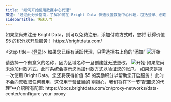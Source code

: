 ```yaml
---
title: "如何开始使用数据中心代理"
描述: "通过此分步指南，了解如何在 Bright Data 快速设置数据中心代理，包括登录、创建代理和账户验证。"
sidebarTitle: 快速入门
---
```


<Tip>
  如果您尚未注册 Bright Data，则可以免费注册，添加付款方式时，您将 获得价值 $5 的积分以开启服务！  
  https://brightdata.com/
</Tip>

<Steps>

  <Step title= {<a href="https://brightdata.com/cp/start">登录</a>}>
  </Step>
  <Step title="导航到“我的区域”">
    <Accordion title="在“我的区域”页面的“数据中心代理”下，点击“开始”">
    <Warning>
      如果您已经有活跃代理，只需选择右上角的“添加”
    </Warning>
    <Frame>
      <img src="/images/proxy-networks/data-center/get_started.png" alt='开始'/>
    </Frame>
    </Accordion>
  </Step>

  <Step title="选择您的代理名称">
    <Accordion title="输入新数据中心代理的代理名称">
    <Warning>
      请选择一个有意义的名称，因为区域名称一旦创建就无法更改。
    </Warning>
        <Frame>
      <img src="/images/proxy-networks/data-center/add_a_new_proxy.png" alt='开始'/>
    </Frame>
    </Accordion>
  </Step>

  <Step title="点击“添加代理”">
  </Step>
</Steps>

<Accordion title="在继续操作之前，请验证您的账户">
  如果您尚未添加付款方式，此时系统会提示您添加付款方式以验证您的账户。 如果您是第一次使用 Bright Data，您还将获得价值 $5 的奖励积分以帮助您开启服务！
  <Tip>
    此时不会向您收取任何费用，这仅用于验证目的
  </Tip>
</Accordion>

<Note>
别担心，我们将在下一节“配置您的代理”中介绍所有配置:  
https://docs.brightdata.com/cn/proxy-networks/data-center/configure-your-proxy
</Note>
